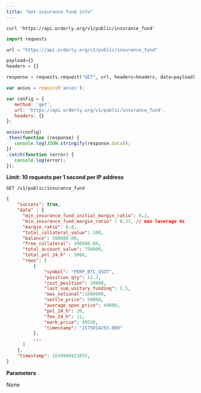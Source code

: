 ```yaml
---
title: "Get insurance fund info"
---
```


<RequestExample>

```shell shell
curl 'https://api.orderly.org/v1/public/insurance_fund'
```

```python python
import requests

url = "https://api.orderly.org/v1/public/insurance_fund"

payload={}
headers = {}

response = requests.request("GET", url, headers=headers, data=payload)
```
```javascript javascript
var axios = require('axios');

var config = {
   method: 'get',
   url: 'https://api.orderly.org/v1/public/insurance_fund',
   headers: {}
};

axios(config)
.then(function (response) {
   console.log(JSON.stringify(response.data));
})
.catch(function (error) {
   console.log(error);
});

```
</RequestExample>

**Limit: 10 requests per 1 second per IP address**

`GET /v1/public/insurance_fund`


<ResponseExample>
 
```json Response
{
    "success": true,
    "data" : {
      "min_insurance_fund_initial_margin_ratio": 0.3,
      "min_insurance_fund_margin_ratio" : 0.33, // max leverage 4x
      "margin_ratio": 0.8,
      "total_collateral_value": 100,
      "balance": 500000.00,
      "free_collateral": 300000.00,
      "total_account_value": 750000,
      "total_pnl_24_h" : 5000,
      "rows": [
          {
              "symbol": "PERP_BTC_USDT",
              "position_qty": 12.3,
              "cost_position": 20000,
              "last_sum_unitary_funding": 1.5,
              "max_notional":1000000,
              "settle_price": 50000,
              "average_open_price": 49000,
              "pnl_24_h": 20,
              "fee_24_h": 12,
              "mark_price": 49550,
              "timestamp": "1575014255.089"
          },
          ...
      ]
    },
    "timestamp": 1639980423855,  
}
```
</ResponseExample>

**Parameters**

None


